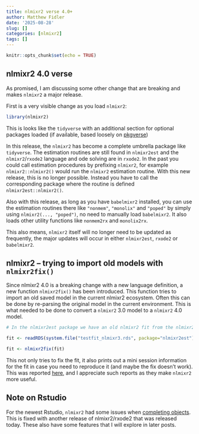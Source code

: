```yaml
---
title: nlmixr2 verse 4.0+
author: Matthew Fidler
date: '2025-08-28'
slug: []
categories: [nlmixr2]
tags: []
---
```


```r
knitr::opts_chunk$set(echo = TRUE)
```
## nlmixr2 4.0 verse

As promised, I am discussing some other change that are breaking and
makes `nlmixr2` a major release.

First is a very visible change as you load `nlmixr2`:

```r
library(nlmixr2)
```

This is looks like the `tidyverse` with an additional section for
optional packages loaded (if available, based loosely on [pkgverse](https://pkgverse.mikewk.com/reference/pkgverse.html))

In this release, the `nlmixr2` has become a complete umbrella package
like `tidyverse`. The estimation routines are still found in
`nlmixr2est` and the `nlmixr2`/`rxode2` language and ode solving are
in `rxode2`. In the past you could call estimation procedures by
prefixing `nlmixr2`, for example `nlmixr2::nlmixr2()` would run the
`nlmixr2` estimation routine.  With this new release, this is no
longer possible.  Instead you have to call the corresponding package where the
routine is defined `nlmixr2est::nlmixr2()`.

Also with this release, as long as you have `babelmixr2` installed,
you can use the estimation routines there like `"nonmem"`, `"monolix"`
and `"poped"` by simply using `nlmixr2(..., "poped")`, no need to
manually load `babelmixr2`.  It also loads other utility functions like
`nonmem2rx` and `monolix2rx`.

This also means, `nlmixr2` itself will no longer need to be updated as
frequently, the major updates will occur in either `nlmixr2est`,
`rxode2` or `babelmixr2`.

## nlmixr2 -- trying to import old models with `nlmixr2fix()`

Since nlmixr2 4.0 is a breaking change with a new language definition,
a new function `nlmixr2fix()` has been introduced.  This function
tries to import an old saved model in the current nlmixr2 ecosystem.
Often this can be done by re-parsing the original model in the current
environment.  This is what needed to be done to convert a `nlmixr2`
3.0 model to a `nlmixr2` 4.0 model.

```r
# In the nlmixr2est package we have an old nlmixr2 fit from the nlmixr2 3.0 package

fit <- readRDS(system.file("testfit_nlmixr3.rds", package="nlmixr2est"))

fit <- nlmixr2fix(fit)
```


This not only tries to fix the fit, it also prints out a mini session information for the fit in case you need to reproduce it (and maybe the fix doesn't work).  This was reported [here](https://github.com/nlmixr2/nlmixr2est/issues/562), and I appreciate such reports as they make `nlmixr2` more useful.

## Note on Rstudio

For the newest Rstudio, `nlmixr2` had some issues when [completing
objects](https://github.com/nlmixr2/nlmixr2/issues/352).  This is
fixed with another release of nlmixr2/rxode2 that was released
today. These also have some features that I will explore in later
posts.
